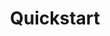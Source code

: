 ---
title: Quickstart
description: A complete guide to integrating Okto into your React applications. 
full: false
---